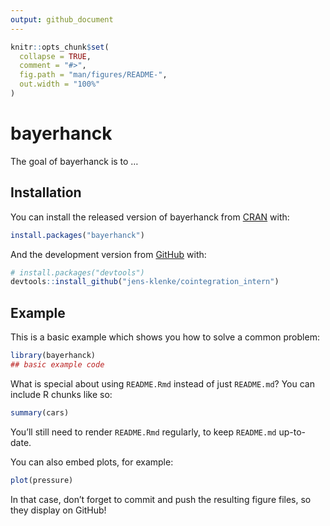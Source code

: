 ```yaml
---
output: github_document
---
```


<!-- README.md is generated from README.Rmd. Please edit that file -->

```r
knitr::opts_chunk$set(
  collapse = TRUE,
  comment = "#>",
  fig.path = "man/figures/README-",
  out.width = "100%"
)
```

# bayerhanck

<!-- badges: start -->
<!-- badges: end -->

The goal of bayerhanck is to ...

## Installation

You can install the released version of bayerhanck from [CRAN](https://CRAN.R-project.org) with:

``` r
install.packages("bayerhanck")
```

And the development version from [GitHub](https://github.com/) with:

``` r
# install.packages("devtools")
devtools::install_github("jens-klenke/cointegration_intern")
```
## Example

This is a basic example which shows you how to solve a common problem:

```r
library(bayerhanck)
## basic example code
```

What is special about using `README.Rmd` instead of just `README.md`? You can include R chunks like so:

```r
summary(cars)
```

You'll still need to render `README.Rmd` regularly, to keep `README.md` up-to-date.

You can also embed plots, for example:

```r
plot(pressure)
```

In that case, don't forget to commit and push the resulting figure files, so they display on GitHub!
